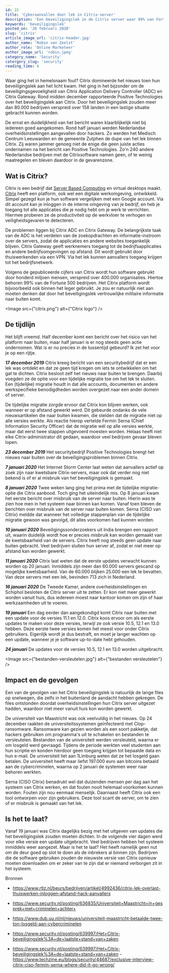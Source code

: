 ```yaml
---
id: 15
title: 'Cyberaanvallen door lek in Citrix-server'
description: 'Een beveiligingslek in de Citrix server waar 99% van Fortune 500 bedrijven een account hebben! Lees hier over de beveiligingsgevoeligheid van Citrix Application Delivery Controller (ADC) en Citrix Gateway?'
keywords: 'beveiligingslek'
posted_on: '20 februari 2020'
slug: 'citrix'
article_image_url: 'citrix-header.jpg'
author_name: 'Robin van Zeelst'
author_role: 'Online Marketeer'
author_image_url: 'robin.jpeg'
category_name: 'Security'
catergory_slug: 'security'
reading_time: 6
---
```



Waar ging het in hemelsnaam fout? Citrix domineerde het nieuws toen hun beveiligingslek aan het licht kwam. Het ging in het bijzonder om de beveiligingsgevoeligheid van Citrix Application Delivery Controller (ADC) en Citrix Gateway. Rond midden december rapporteerde Positive Technologies over het beveiligingslek aan Citrix. Door het beveiligingslek zouden meer dan 80.000 bedrijven verspreid over 158 landen in een lastige situatie gebracht kunnen worden.

De ernst en duidelijkheid van het bericht waren klaarblijkelijk niet bij iedereen goed aangekomen. Rond half januari werden Nederlandse overheidsinstellingen aangevallen door hackers. Zo werden het Medisch Centrum Leeuwarden en de gemeente Zutphen de dupe van het lek binnen Citrix. Zij waren jammer genoeg niet de enige die geen juiste acties ondernamen na het bericht van Positive Technologies. Zo'n 240 andere Nederlandse bedrijven met de Citrixsoftware namen geen, of te weinig maatregelen en bleven daardoor in de gevarenzone.

## Wat is Citrix?
Citrix is een bedrijf dat [Server Based Computing](https://www.commitment.nl/verschil-server-based-computing-en-virtual-desktop-infrastructure/) en virtual desktops maakt. [Citrix](https://www.citrix.com/) heeft een platform, ook wel een digitale werkomgeving, ontwikkeld. Simpel gezegd kun je hun software vergelijken met een Google account. Via dit account kan je inloggen in de interne omgeving van je bedrijf, en heb je toegang tot alle applicaties die je nodig hebt om je werk te verrichten. Hiermee proberen ze de productiviteit op de werkvloer te verhogen en veiligheidsgevaren te detecteren.

De problemen liggen bij Citrix ADC en Citrix Gateway. De belangrijkste taak van de ADC is het verdelen van de zoekopdrachten en informatie-instroom over de servers, zodat de applicaties en andere websites toegankelijk blijven. Citrix Gateway geeft werknemers toegang tot de bedrijfsapplicaties en andere bedrijfsomgevingen op afstand. Dit wordt gebruikt door thuiswerkenden via een VPN. Via het lek kunnen aanvallers toegang krijgen tot het bedrijfsnetwerk.

Volgens de gepubliceerde cijfers van Citrix wordt hun software gebruikt door honderd miljoen mensen, verspreid over 400.000 organisaties. Hiertoe behoren 99% van de Fortune 500 bedrijven. Het Citrix platform wordt bijvoorbeeld ook binnen het leger gebruikt. Je zou er natuurlijk niet aan moeten denken dat door het beveiligingslek vertrouwlijke militaire informatie naar buiten komt.

<Image src={"citrix.png"} alt={"Citrix logo"} />

## De tijdlijn
Het blijft vreemd. Half december komt een bericht over het risico van het platform naar buiten, maar half januari is er nog steeds geen actie ondernomen. Wat is er nu precies in de tussentijd gebeurd? Ik zet het voor je op een rijtje.

***17 december 2019***
Citrix kreeg bericht van een securitybedrijf dat er een lek was ontdekt en dat ze geen tijd kregen om iets te ontwikkelen om het gat te dichten. Citrix besloot zelf het nieuws naar buiten te brengen. Daarbij voegden ze de optie voor een tijdelijke migratie toe om het lek te sluiten. Een (tijdelijke) migratie houdt in dat alle accounts, documenten en andere werkspecifieke benodigdheden worden overgezet naar een ander domein of server.

De tijdelijke migratie zorgde ervoor dat Citrix kon blijven werken, ook wanneer er op afstand gewerkt werd. Dit gebeurde ondanks de vele nieuwsartikelen die naar buiten kwamen, die stelden dat de migratie niet op alle versies werkte. Als reactie hierop vertelde Fermín Serna (Chief Information Security Officer) dat de migratie wél op alle versies werkte, maar dat eerst twee stappen uitgevoerd moesten worden. Helaas heeft niet elke Citrix-administrator dit gedaan, waardoor veel bedrijven gevaar bleven lopen.

***23 december 2019***
Het securitybedrijf Positive Technologies brengt het nieuws naar buiten over de beveiligingsproblemen binnen Citrix.

***7 januari 2020***
Het Internet Storm Center laat weten dat aanvallers actief op zoek zijn naar kwetsbare Citrix-servers, maar ook dat verder nog niet bekend is of er al misbruik van het beveiligingslek is gemaakt.

***8 januari 2020***
Twee weken lang ging het prima met de tijdelijke migratie-optie die Citrix aanbood. Toch ging het uiteindelijk mis. Op 8 januari kwam het eerste bericht over misbruik van de server naar buiten. Hierin was te zien hoe men in het systeem naar binnen kan komen. Vanaf toen bleven de berichten over misbruik van de server naar buiten komen. Serna (CISO van Citrix) meldde dat wanneer het volledige stappenplan van de tijdelijke migratie gewoon was gevolgd, dit alles voorkomen had kunnen worden.

***10 januari 2020***
Beveiligingssonderzoekers uit India brengen een rapport uit, waarin duidelijk wordt hoe er precies misbruik kan worden gemaakt van de kwetsbaarheid van de servers. Citrix heeft nog steeds geen update naar buiten gebracht. Veel bedrijven sluiten hun server af, zodat er niet meer op afstand kan worden gewerkt.

***11 januari 2020***
Citrix laat weten dat de eerste updates verwacht kunnen worden op 20 januari. Inmiddels zijn meer dan 60.000 servers gescand op mogelijke kwetsbaarheid. Van de 60.000 blijken 25.000 een lek te bevatten. Van deze servers met een lek, bevinden 713 zich in Nederland.

***16 januari 2020***
De Tweede Kamer, andere overheidsinstellingen en Schiphol besloten de Citrix server uit te zetten. Er kon niet meer gewerkt worden vanuit huis, dus iedereen moest naar kantoor komen om zijn of haar werkzaamheden uit te voeren.

***19 januari***
Een dag eerder dan aangekondigd komt Citrix naar buiten met een update voor de versies 11.1 en 12.0. Citrix koos ervoor om als eerste updates te maken voor deze versies, terwijl ze ook versie 10.5, 12.1 en 13.0 hebben. Deze eerste twee versies komen het meest voor onder Citrix gebruikers. Eigenlijk wordt je dus bestraft, en moet je langer wachten op een update, wanneer je je software up-to-date hebt gehouden.

***24 januari***
De updates voor de versies 10.5, 12.1 en 13.0 worden uitgebracht.

<Image src={"bestanden-versleutelen.jpg"} alt={"bestanden versleutelen"} />

## Impact en de gevolgen
Een van de gevolgen van het Citrix beveiligingslek is natuurlijk de lange files op snelwegen, die zelfs in het buitenland de aandacht hebben gekregen. De files ontstonden doordat overheidsinstellingen hun Citrix server uitgezet hadden, waardoor niet meer vanuit huis kon worden gewerkt.

De universiteit van Maastricht was ook veelvuldig in het nieuws. Op 24 december raakten de universiteitssystemen geïnfecteerd met Clop-ransomware. Ransomware kan gezien worden als een soort pakketje, dat hackers gebruiken om programma's uit te schakelen en bestanden te versleutelen. Bestanden van de universiteit werden versleuteld, waarna er om losgeld werd gevraagd. Tijdens de periode werkten veel studenten aan hun scriptie en konden hierdoor geen toegang krijgen tot bepaalde data en hun e-mail. De universiteit liet aan 1Limburg weten dat ze het losgeld gaan betalen. De universiteit heeft maar liefst 197.000 euro aan bitcoins betaald aan de cybercriminelen, waarna op 2 januari de systemen weer naar behoren werkten.

Serna (CISO Citrix) benadrukt wel dat duizenden mensen per dag aan het systeem van Citrix werken, en dat fouten nooit helemaal voorkomen kunnen worden. Fouten zijn nou eenmaal menselijk. Daarnaast heeft Citrix ook een tool ontworpen voor zijn gebruikers. Deze tool scant de server, om te zien of er misbruik is gemaakt van het lek.

## Is het te laat?
Vanaf 19 januari was Citrix dagelijks bezig met het uitgeven van updates die het beveiligingslek zouden moeten dichten. In de volgende vier dagen werd voor elke versie een update uitgebracht. Veel bedrijven hebben het systeem inmiddels weer aangezet. Maar is het te laat? Het heeft namelijk geen nut om de deur goed op slot te doen als de inbrekers al binnen zijn. Bedrijven die de software gebruiken zouden de nieuwste versie van Citrix opnieuw moeten downloaden om er zeker van te zijn dat er niemand verborgen zit in het systeem.

Bronnen
- https://www.rtlz.nl/beurs/bedrijven/artikel/4992436/citrix-lek-overlast-thuiswerken-inloggen-afstand-hack-aanvallers
- https://www.security.nl/posting/636835/Universiteit+Maastricht+in+gesprek+met+criminelen+achter+

- https://www.dub.uu.nl/nl/nieuws/universiteit-maastricht-betaalde-twee-ton-losgeld-aan-cybercriminelen
- https://www.security.nl/posting/639997/Het+Citrix-beveiligingslek%3A+de+laatste+stand+van+zaken
- https://www.security.nl/posting/639997/Het+Citrix-beveiligingslek%3A+de+laatste+stand+van+zaken
-https://www.techzine.eu/blogs/security/44687/exclusive-interview-citrix-ciso-fermin-serna-where-did-it-go-wrong/
